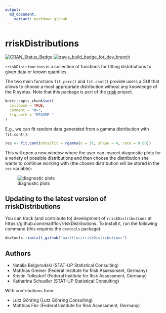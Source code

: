 ```yaml
---
output:
  md_document:
    variant: markdown_github
---
```


<!-- README.md is generated from README.Rmd. Please edit that file -->

# rriskDistributions

[![CRAN_Status_Badge](http://www.r-pkg.org/badges/version/rriskDistributions)](http://cran.r-project.org/package=rriskDistributions)
[![travis_build_badge_for_dev_branch](https://travis-ci.org/mattflor/rriskDistributions.svg?branch=dev)](https://travis-ci.org/mattflor/rriskDistributions)

`rriskDistributions` is a collection of functions for fitting distributions to given data or 
known quantiles.

The two main functions `fit.perc()` and `fit.cont()` provide users a GUI that 
allows to choose a most appropriate distribution without any knowledge of the 
R syntax. Note that this package is part of the [rrisk](http://www.bfr.bund.de/en/rrisk__risk_modelling_and_auto_reporting_in_r-52162.html) project.

```r
knitr::opts_chunk$set(
  collapse = TRUE,
  comment = "#>",
  fig.path = "README-"
)
```

E.g., we can fit random data generated from a gamma distribution with `fit.cont()`:

```r
res <- fit.cont(data2fit = rgamma(n = 37, shape = 4, rate = 0.08))
```

This will open a new window where the user can inspect diagnostic plots for a variety of possible distributions and then choose the distribution she wants to continue working with (the chosen distribution will be stored in the `res` variable):

![diagnostic plots](README-diagnostic_plots-fitting_continuous_distributions.png)


## Updating to the latest version of rriskDistributions

You can track (and contribute to) development of `rriskDistributions` at https://github.com/mattflor/rriskDistributions. To install it, run the following command (this requires the `devtools` package):

```r
devtools::install_github("mattflor/rriskDistributions")
```

## Authors

* Natalia Belgorodski (STAT-UP Statistical Consulting)
* Matthias Greiner (Federal Institute for Risk Assessment, Germany)
* Kristin Tolksdorf (Federal Institute for Risk Assessment, Germany)
* Katharina Schueller (STAT-UP Statistical Consulting)

With contributions from

* Lutz Göhring (Lutz Göhring Consulting)
* Matthias Flor (Federal Institute for Risk Assessment, Germany)
